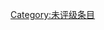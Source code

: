 {{catmore1|[[Wikipedia:园艺与园林专题|Wikipedia:园艺与园林专题]]}}
{{Articles by Quality|topic=园艺与园林|project=园艺与园林|format=TOC}}
{{emptycat}}

[[Category:未评级条目|Category:未评级条目]]